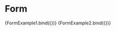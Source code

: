 
<Meta title="Form" component={Form} />

# Form

<Canvas>
  <Story
    name="Form1"
    parameters={{
      docs: {
        source: {
          code: dedent``
        }
      }
    }}
  >
    {FormExample1.bind({})}
  </Story>
  <Story
    name="Form2"
    parameters={{
      docs: {
        source: {
          code: dedent``
        }
      }
    }}
  >
    {FormExample2.bind({})}
  </Story>
  <ArgsTable of={Form} />
</Canvas>
